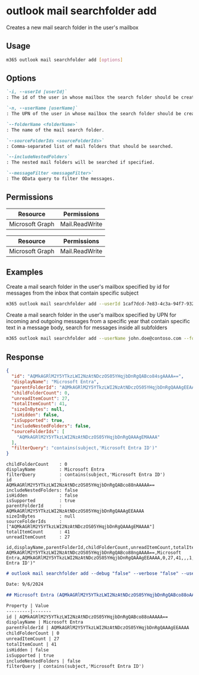 
# outlook mail searchfolder add

Creates a new mail search folder in the user's mailbox

## Usage

```sh
m365 outlook mail searchfolder add [options]
```

## Options

```md definition-list
`-i, --userId [userId]`
: The id of the user in whose mailbox the search folder should be created. Specify either `userId` or `userName`, but not both.

`-n, --userName [userName]`
: The UPN of the user in whose mailbox the search folder should be created. Specify either `userId` or `userName`, but not both.

`--folderName <folderName>`
: The name of the mail search folder.

`--sourceFolderIds <sourceFolderIds>`
: Comma-separated list of mail folders that should be searched.

`--includeNestedFolders`
: The nested mail folders will be searched if specified.

`--messageFilter <messageFilter>`
: The OData query to filter the messages.
```

<Global />

## Permissions

<Tabs>
  <TabItem value="Delegated">

  | Resource        | Permissions    |
  |-----------------|----------------|
  | Microsoft Graph | Mail.ReadWrite |

  </TabItem>
  <TabItem value="Application">

  | Resource        | Permissions    |
  |-----------------|----------------|
  | Microsoft Graph | Mail.ReadWrite |

  </TabItem>
</Tabs>

## Examples

Create a mail search folder in the user's mailbox specified by id for messages from the inbox that contain specific subject

```sh
m365 outlook mail searchfolder add --userId 1caf7dcd-7e83-4c3a-94f7-932a1299c844 --folderName 'CLI m365' --sourceFolderIds 'AQMkADYAAAIBDAAAAA==' --messageFilter "contains(subject, 'CLI for Microsoft 365')"
```

Create a mail search folder in the user's mailbox specified by UPN for incoming and outgoing messages from a specific year that contain specific text in a message body, search for messages inside all subfolders

```sh
m365 outlook mail searchfolder add --userName john.doe@contoso.com --folderName 'Power Platform Community' --sourceFolderIds 'AQMkADYAAAIBDAAAAA==,AQMkADYAAAIBDBBBBB==' --includeNestedFolders --messageFilter "contains(body/content,'Power Platform') AND receivedDateTime ge 2024-01-01 AND receivedDateTime le 2024-12-31"
```

## Response

<Tabs>
  <TabItem value="JSON">

  ```json
  {
    "id": "AQMkAGRlM2Y5YTkzLWI2NzAtNDczOS05YHqjbDnRgQABco84sgAAAA==",
    "displayName": "Microsoft Entra",
    "parentFolderId": "AQMkAGRlM2Y5YTkzLWI2NzAtNDczOS05YHqjbDnRgQAAAgEEAAAA",
    "childFolderCount": 0,
    "unreadItemCount": 27,
    "totalItemCount": 41,
    "sizeInBytes": null,
    "isHidden": false,
    "isSupported": true,
    "includeNestedFolders": false,
    "sourceFolderIds": [
      "AQMkAGRlM2Y5YTkzLWI2NzAtNDczOS05YHqjbDnRgQAAAgEMAAAA"
    ],
    "filterQuery": "contains(subject,'Microsoft Entra ID')"
  }
  ```

  </TabItem>
  <TabItem value="Text">

  ```text
  childFolderCount    : 0
  displayName         : Microsoft Entra
  filterQuery         : contains(subject,'Microsoft Entra ID')
  id                  : AQMkAGRlM2Y5YTkzLWI2NzAtNDczOS05YHqjbDnRgQABco88nAAAAA==
  includeNestedFolders: false
  isHidden            : false
  isSupported         : true
  parentFolderId      : AQMkAGRlM2Y5YTkzLWI2NzAtNDczOS05YHqjbDnRgQAAAgEEAAAA
  sizeInBytes         : null
  sourceFolderIds     : ["AQMkAGRlM2Y5YTkzLWI2NzAtNDczOS05YHqjbDnRgQAAAgEMAAAA"]
  totalItemCount      : 41
  unreadItemCount     : 27
  ```

  </TabItem>
  <TabItem value="CSV">

  ```csv
  id,displayName,parentFolderId,childFolderCount,unreadItemCount,totalItemCount,sizeInBytes,isHidden,isSupported,includeNestedFolders,filterQuery
  AQMkAGRlM2Y5YTkzLWI2NzAtNDczOS05YHqjbDnRgQABco88ngAAAA==,Microsoft Entra,AQMkAGRlM2Y5YTkzLWI2NzAtNDczOS05YHqjbDnRgQAAAgEEAAAA,0,27,41,,,1,,"contains(subject,'Microsoft Entra ID')"
  ```

  </TabItem>
  <TabItem value="Markdown">

  ```md
  # outlook mail searchfolder add --debug "false" --verbose "false" --userName "john.doe@contoso.com" --folderName "Microsoft Entra4" --messageFilter "contains(subject,'Microsoft Entra ID')" --sourceFoldersIds "AQMkAGRlM2Y5YTkzLWI2NzAtNDczOS05YHqjbDnRgQAAAgEMAAAA"

  Date: 9/6/2024

  ## Microsoft Entra (AQMkAGRlM2Y5YTkzLWI2NzAtNDczOS05YHqjbDnRgQABco88oAAAAA==)

  Property | Value
  ---------|-------
  id | AQMkAGRlM2Y5YTkzLWI2NzAtNDczOS05YHqjbDnRgQABco88oAAAAA==
  displayName | Microsoft Entra
  parentFolderId | AQMkAGRlM2Y5YTkzLWI2NzAtNDczOS05YHqjbDnRgQAAAgEEAAAA
  childFolderCount | 0
  unreadItemCount | 27
  totalItemCount | 41
  isHidden | false
  isSupported | true
  includeNestedFolders | false
  filterQuery | contains(subject,'Microsoft Entra ID')
  ```

  </TabItem>
</Tabs>
